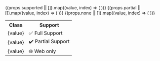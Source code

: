 
<table>
  <tbody style={{ display: "table", width: "100%" }}>
    <tr>
      <th style={{ width: "40%", whiteSpace: "nowrap" }}>Class</th>
      <th>Support</th>
    </tr>
    {(props.supported || []).map((value, index) => (
      <tr key={`supported-${index}`}>
        <td>{value}</td>
        <td>✅ Full Support</td>
      </tr>
    ))}
    {(props.partial || []).map((value, index) => (
      <tr key={`partial-${index}`}>
        <td>{value}</td>
        <td>✔️ Partial Support</td>
      </tr>
    ))}
    {(props.none || []).map((value, index) => (
      <tr key={`partial-${index}`}>
        <td>{value}</td>
        <td>🌐 Web only</td>
      </tr>
    ))}
  </tbody>
</table>

<Legend />
